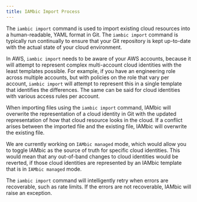 ```yaml
---
title: IAMbic Import Process
---
```

The `iambic import` command is used to import existing cloud resources into a human-readable, YAML format in Git.
The `iambic import` command is typically run continually to ensure that your Git repository is kept up-to-date
with the actual state of your cloud environment.

In AWS, `iambic import` needs to be aware of your AWS accounts, because it will attempt to represent complex multi-account
cloud identities with the least templates possible. For example, if you have an engineering role
across multiple accounts, but with policies on the role that vary per account, `iambic import` will attempt
to represent this in a single template that identifies the differences. The same can be said for cloud identities
with various access rules per account.

When importing files using the `iambic import` command, IAMbic will overwrite the representation of a cloud identity in
Git with the updated representation of how that cloud resource looks in the cloud. If a conflict arises between the
imported file and the existing file, IAMbic will overwrite the existing file.

We are currently working on `IAMbic managed` mode, which would allow you to toggle IAMbic as the source of truth for
specific cloud identities. This would mean that any out-of-band changes to cloud identities would be reverted, if
those cloud identities are represented by an IAMbic template that is in `IAMbic managed` mode.

The `iambic import` command will intelligently retry when errors are recoverable,
such as rate limits. If the errors are not recoverable, IAMbic will raise an exception.